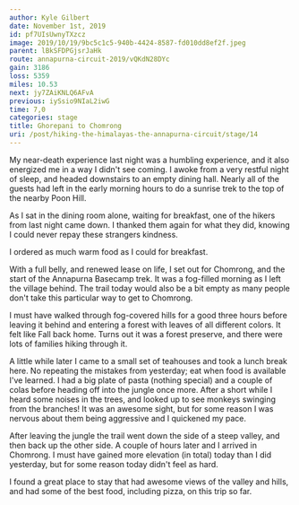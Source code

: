 ```yaml
---
author: Kyle Gilbert
date: November 1st, 2019
id: pf7UIsUwnyTXzcz
image: 2019/10/19/9bc5c1c5-940b-4424-8587-fd010dd8ef2f.jpeg
parent: lBkSFDPGjsrJaHk
route: annapurna-circuit-2019/vQKdN28DYc
gain: 3186
loss: 5359
miles: 10.53
next: jy7ZAiKNLQ6AFvA
previous: iySsio9NIaL2iwG
time: 7,0
categories: stage
title: Ghorepani to Chomrong
uri: /post/hiking-the-himalayas-the-annapurna-circuit/stage/14
---
```


<Stats />

<Route />

My near-death experience last night was a humbling experience, and it also
energized me in a way I didn't see coming. I awoke from a very restful night
of sleep, and headed downstairs to an empty dining hall. Nearly all of the
guests had left in the early morning hours to do a sunrise trek to the top of
the nearby Poon Hill.

As I sat in the dining room alone, waiting for breakfast, one of the hikers from
last night came down. I thanked them again for what they did, knowing I could
never repay these strangers kindness.

I ordered as much warm food as I could for breakfast.

With a full belly, and renewed lease on life, I set out for Chomrong, and the
start of the Annapurna Basecamp trek. It was a fog-filled morning as I left
the village behind. The trail today would also be a bit empty as many people
don't take this particular way to get to Chomrong.

I must have walked through fog-covered hills for a good three hours before
leaving it behind and entering a forest with leaves of all different colors. It
felt like Fall back home. Turns out it was a forest preserve, and there were lots
of families hiking through it.

A little while later I came to a small set of teahouses and took a lunch break
here. No repeating the mistakes from yesterday; eat when food is available I've
learned. I had a big plate of pasta (nothing special) and a couple of colas
before heading off into the jungle once more. After a short while I heard
some noises in the trees, and looked up to see monkeys swinging from the
branches! It was an awesome sight, but for some reason I was nervous about them
being aggressive and I quickened my pace.

After leaving the jungle the trail went down the side of a steep valley, and then
back up the other side. A couple of hours later and I arrived in Chomrong. I
must have gained more elevation (in total) today than I did yesterday, but
for some reason today didn't feel as hard.

I found a great place to stay that had awesome views of the valley and hills,
and had some of the best food, including pizza, on this trip so far.

